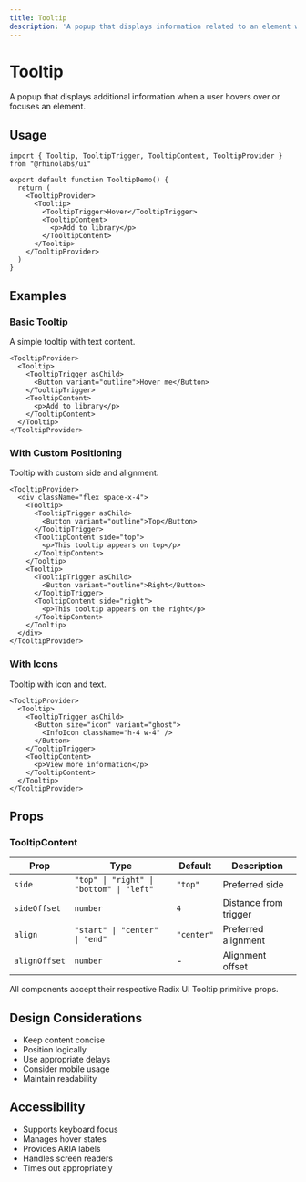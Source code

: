 ```yaml
---
title: Tooltip
description: 'A popup that displays information related to an element when the element receives keyboard focus or the mouse hovers over it.'
---
```


# Tooltip

A popup that displays additional information when a user hovers over or focuses an element.

## Usage

```tsx
import { Tooltip, TooltipTrigger, TooltipContent, TooltipProvider } from "@rhinolabs/ui"

export default function TooltipDemo() {
  return (
    <TooltipProvider>
      <Tooltip>
        <TooltipTrigger>Hover</TooltipTrigger>
        <TooltipContent>
          <p>Add to library</p>
        </TooltipContent>
      </Tooltip>
    </TooltipProvider>
  )
}
```

## Examples

### Basic Tooltip

A simple tooltip with text content.

```tsx
<TooltipProvider>
  <Tooltip>
    <TooltipTrigger asChild>
      <Button variant="outline">Hover me</Button>
    </TooltipTrigger>
    <TooltipContent>
      <p>Add to library</p>
    </TooltipContent>
  </Tooltip>
</TooltipProvider>
```

### With Custom Positioning

Tooltip with custom side and alignment.

```tsx
<TooltipProvider>
  <div className="flex space-x-4">
    <Tooltip>
      <TooltipTrigger asChild>
        <Button variant="outline">Top</Button>
      </TooltipTrigger>
      <TooltipContent side="top">
        <p>This tooltip appears on top</p>
      </TooltipContent>
    </Tooltip>
    <Tooltip>
      <TooltipTrigger asChild>
        <Button variant="outline">Right</Button>
      </TooltipTrigger>
      <TooltipContent side="right">
        <p>This tooltip appears on the right</p>
      </TooltipContent>
    </Tooltip>
  </div>
</TooltipProvider>
```

### With Icons

Tooltip with icon and text.

```tsx
<TooltipProvider>
  <Tooltip>
    <TooltipTrigger asChild>
      <Button size="icon" variant="ghost">
        <InfoIcon className="h-4 w-4" />
      </Button>
    </TooltipTrigger>
    <TooltipContent>
      <p>View more information</p>
    </TooltipContent>
  </Tooltip>
</TooltipProvider>
```

## Props

### TooltipContent

| Prop | Type | Default | Description |
|------|------|---------|-------------|
| `side` | `"top" \| "right" \| "bottom" \| "left"` | `"top"` | Preferred side |
| `sideOffset` | `number` | `4` | Distance from trigger |
| `align` | `"start" \| "center" \| "end"` | `"center"` | Preferred alignment |
| `alignOffset` | `number` | - | Alignment offset |

All components accept their respective Radix UI Tooltip primitive props.

## Design Considerations

- Keep content concise
- Position logically
- Use appropriate delays
- Consider mobile usage
- Maintain readability

## Accessibility

- Supports keyboard focus
- Manages hover states
- Provides ARIA labels
- Handles screen readers
- Times out appropriately
